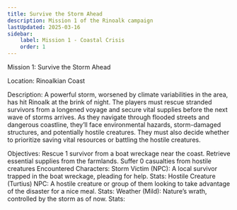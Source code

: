```yaml
---
title: Survive the Storm Ahead
description: Mission 1 of the Rinoalk campaign
lastUpdated: 2025-03-16
sidebar:
    label: Mission 1 - Coastal Crisis
    order: 1
---
```


Mission 1: Survive the Storm Ahead

Location: Rinoalkian Coast

Description:
A powerful storm, worsened by climate variabilities in the area, has hit Rinoalk at the brink of night. The players must rescue stranded survivors from a longened voyage and secure vital supplies before the next wave of storms arrives. As they navigate through flooded streets and dangerous coastline, they’ll face environmental hazards, storm-damaged structures, and potentially hostile creatures. They must also decide whether to prioritize saving vital resources or battling the hostile creatures. 

Objectives:
Rescue 1 survivor from a boat wreckage near the coast. 
Retrieve essential supplies from the farmlands.
Suffer 0 casualties from hostile creatures
Encountered Characters:
Storm Victim (NPC): A local survivor trapped in the boat wreckage, pleading for help.
Stats: 
Hostile Creature (Turtius) NPC: A hostile creature or group of them looking to take advantage of the disaster for a nice meal.
Stats: 
Weather (Mild): Nature’s wrath, controlled by the storm as of now. 
Stats: 
